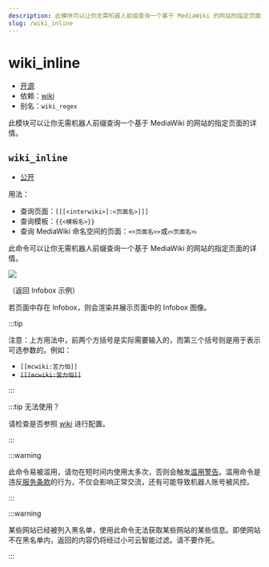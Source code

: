 ```yaml
---
description: 此模块可以让你无需机器人前缀查询一个基于 MediaWiki 的网站的指定页面的详情
slug: /wiki_inline
---
```


# wiki_inline

-   [开源](/docs/help/faq#为什么有些模块没有开源)
-   依赖：[wiki](wiki)
-   别名：`wiki_regex`

此模块可以让你无需机器人前缀查询一个基于 MediaWiki 的网站的指定页面的详情。

## `wiki_inline`

-   [公开](permissions)

用法：

-   查询页面：`[[[<interwiki>]:<页面名>]]]`
-   查询模板：`{{<模板名>}}`
-   查询 MediaWiki 命名空间的页面：`≺<页面名>≻`或`⧼<页面名>⧽`

此命令可以让你无需机器人前缀查询一个基于 MediaWiki 的网站的指定页面的详情。

![](https://z1.ax1x.com/2023/11/18/piN0Tkq.png)

（返回 Infobox 示例）

若页面中存在 Infobox，则会渲染并展示页面中的 Infobox 图像。

:::tip

注意：上方用法中，前两个方括号是实际需要输入的，而第三个括号则是用于表示可选参数的。例如：

-   `[[mcwiki:苦力怕]]`
-   ~~`[[[mcwiki:苦力怕]]`~~

:::

:::tip 无法使用？

请检查是否参照 [wiki](wiki) 进行配置。

:::

:::warning

此命令易被滥用，请勿在短时间内使用太多次，否则会触发[滥用警告](abuse_warning)。滥用命令是违反[服务条款](policy)的行为，不仅会影响正常交流，还有可能导致机器人账号被风控。

:::

:::warning

某些网站已经被列入黑名单，使用此命令无法获取某些网站的某些信息。即使网站不在黑名单内，返回的内容仍将经过小可云智能过滤。请不要作死。

:::
